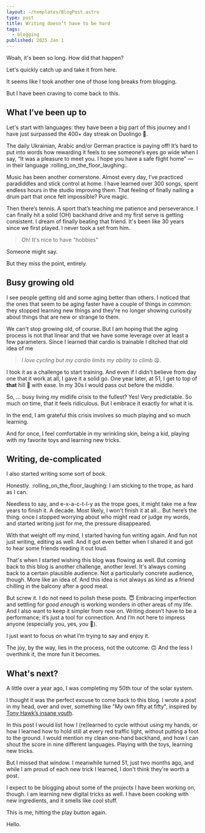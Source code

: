 ```yaml
---
layout: ~/templates/BlogPost.astro
type: post
title: Writing doesn’t have to be hard
tags:
  - blogging
published: 2025 Jan 1
---
```


<Abstract>
Woah, it's been so long. How did that happen?

Let's quickly catch up and take it from here.

</Abstract>

It seems like I took another one of those long breaks from blogging.

But I have been craving to come back to this.

## What I’ve been up to

Let's start with languages: they have been a big part of this journey and I have just surpassed the 400+ day streak on Duolingo :exploding_head:.

The daily Ukrainian, Arabic and/or German practice is paying off! It’s hard to put into words how rewarding it feels to see someone’s eyes go wide when I say, “It was a pleasure to meet you. I hope you have a safe flight home” — in their language :rolling_on_the_floor_laughing:.

Music has been another cornerstone. Almost every day, I’ve practiced paradiddles and stick control at home. I have learned over 300 songs, spent endless hours in the studio improving them. That feeling of finally nailing a drum part that once felt impossible? Pure magic.

Then there’s tennis. A sport that’s teaching me patience and perseverance. I can finally hit a solid (OH) backhand drive and my first serve is getting consistent. I dream of finally beating that friend. It's been like 30 years since we first played. I never took a set from him.

> Oh! It's nice to have "hobbies"

Someone might say.

But they miss the point, entirely.

## Busy growing old

I see people getting old and some aging better than others. I noticed that the ones that seem to be aging faster have a couple of things in common: they stopped learning new things and they're no longer showing curiosity about things that are new or strange to them.

We can't stop growing old, of course. But I am hoping that the aging process is not that linear and that we have some leverage over at least a few parameters. Since I learned that cardio is trainable I ditched that old idea of me

> _I love cycling but my cardio limits my ability to climb_ :tired_face:.

I took it as a challenge to start training. And even if I didn't believe from day one that it work at all, I gave it a solid go. One year later, at 51, I get to top of **that** hill :muscle: with ease. In my 30s I would pass out before the middle.

So, ... busy living my midlife crisis to the fullest? Yes! Very predictable. So much on time, that it feels ridiculous. But I embrace it exactly for what it is.

In the end, I am grateful this crisis involves so much playing and so much learning.

And for once, I feel comfortable in my wrinkling skin, being a kid, playing with my favorite toys and learning new tricks.

## Writing, de-complicated

I also started writing some sort of book.

Honestly. :rolling_on_the_floor_laughing: I am sticking to the trope, as hard as I can.

Needless to say, and e-x-a-c-t-l-y as the trope goes, it might take me a few years to finish it. A decade. Most likely, I won't finish it at all... But here’s the thing: once I stopped worrying about who might read or judge my words, and started writing just for me, the pressure disappeared.

With that weight off my mind, I started having fun writing again. And fun not just writing, editing as well. And it got even better when I shared it and got to hear some friends reading it out loud.

That's when I started wishing this blog was flowing as well. But coming back to this blog is another challenge, another level. It's always coming back to a certain plausible audience. Not a particularly concrete audience, though. More like an idea of. And this idea is not always as kind as a friend chilling in the balcony after a good meal.

But screw it. I do not need to polish these posts. :innocent: Embracing imperfection and settling for _good enough_ is working wonders in other areas of my life. And I also want to keep it simpler from now on. Writing doesn’t have to be a performance; it’s just a tool for connection. And I’m not here to impress anyone (especially you, yes, _you_ :grimacing:).

I just want to focus on what I’m trying to say and enjoy it.

The joy, by the way, lies in the process, not the outcome. :upside_down_face: And the less I overthink it, the more fun it becomes.

## What's next?

A little over a year ago, I was completing my 50th tour of the solar system.

I thought it was the perfect excuse to come back to this blog. I wrote a post in my head, over and over, something like "My own fifty at fifty", inspired by [Tony Hawk’s insane youth](https://www.youtube.com/watch?v=G2OiTYxfWw8).

In this post I would list how I (re)learned to cycle without using my hands, or how I learned how to hold still at every red traffic light, without putting a foot to the ground. I would mention my clean one-hand backhand, and how I can shout the score in nine different languages. Playing with the toys, learning new tricks.

But I missed that window. I meanwhile turned 51, just two months ago, and while I am proud of each new trick I learned, I don't think they're worth a post.

I expect to be blogging about some of the projects I have been working on, though. I am learning new digital tricks as well. I have been cooking with new ingredients, and it smells like cool stuff.

This is me, hitting the play button again.

Hello.
